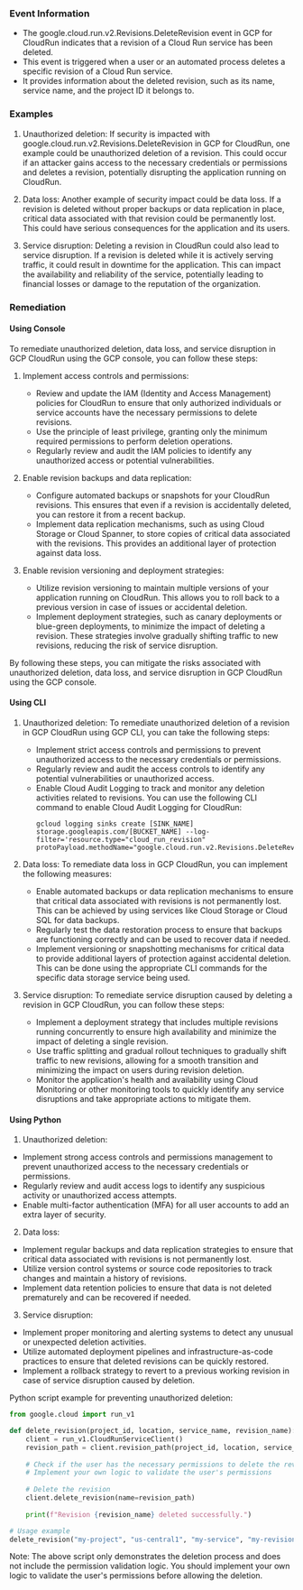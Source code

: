 
### Event Information

- The google.cloud.run.v2.Revisions.DeleteRevision event in GCP for CloudRun indicates that a revision of a Cloud Run service has been deleted.
- This event is triggered when a user or an automated process deletes a specific revision of a Cloud Run service.
- It provides information about the deleted revision, such as its name, service name, and the project ID it belongs to.


### Examples

1. Unauthorized deletion: If security is impacted with google.cloud.run.v2.Revisions.DeleteRevision in GCP for CloudRun, one example could be unauthorized deletion of a revision. This could occur if an attacker gains access to the necessary credentials or permissions and deletes a revision, potentially disrupting the application running on CloudRun.

2. Data loss: Another example of security impact could be data loss. If a revision is deleted without proper backups or data replication in place, critical data associated with that revision could be permanently lost. This could have serious consequences for the application and its users.

3. Service disruption: Deleting a revision in CloudRun could also lead to service disruption. If a revision is deleted while it is actively serving traffic, it could result in downtime for the application. This can impact the availability and reliability of the service, potentially leading to financial losses or damage to the reputation of the organization.

### Remediation

#### Using Console

To remediate unauthorized deletion, data loss, and service disruption in GCP CloudRun using the GCP console, you can follow these steps:

1. Implement access controls and permissions:
   - Review and update the IAM (Identity and Access Management) policies for CloudRun to ensure that only authorized individuals or service accounts have the necessary permissions to delete revisions.
   - Use the principle of least privilege, granting only the minimum required permissions to perform deletion operations.
   - Regularly review and audit the IAM policies to identify any unauthorized access or potential vulnerabilities.

2. Enable revision backups and data replication:
   - Configure automated backups or snapshots for your CloudRun revisions. This ensures that even if a revision is accidentally deleted, you can restore it from a recent backup.
   - Implement data replication mechanisms, such as using Cloud Storage or Cloud Spanner, to store copies of critical data associated with the revisions. This provides an additional layer of protection against data loss.

3. Enable revision versioning and deployment strategies:
   - Utilize revision versioning to maintain multiple versions of your application running on CloudRun. This allows you to roll back to a previous version in case of issues or accidental deletion.
   - Implement deployment strategies, such as canary deployments or blue-green deployments, to minimize the impact of deleting a revision. These strategies involve gradually shifting traffic to new revisions, reducing the risk of service disruption.

By following these steps, you can mitigate the risks associated with unauthorized deletion, data loss, and service disruption in GCP CloudRun using the GCP console.

#### Using CLI

1. Unauthorized deletion: To remediate unauthorized deletion of a revision in GCP CloudRun using GCP CLI, you can take the following steps:
   - Implement strict access controls and permissions to prevent unauthorized access to the necessary credentials or permissions.
   - Regularly review and audit the access controls to identify any potential vulnerabilities or unauthorized access.
   - Enable Cloud Audit Logging to track and monitor any deletion activities related to revisions. You can use the following CLI command to enable Cloud Audit Logging for CloudRun:
     ```
     gcloud logging sinks create [SINK_NAME] storage.googleapis.com/[BUCKET_NAME] --log-filter='resource.type="cloud_run_revision" protoPayload.methodName="google.cloud.run.v2.Revisions.DeleteRevision"'
     ```

2. Data loss: To remediate data loss in GCP CloudRun, you can implement the following measures:
   - Enable automated backups or data replication mechanisms to ensure that critical data associated with revisions is not permanently lost. This can be achieved by using services like Cloud Storage or Cloud SQL for data backups.
   - Regularly test the data restoration process to ensure that backups are functioning correctly and can be used to recover data if needed.
   - Implement versioning or snapshotting mechanisms for critical data to provide additional layers of protection against accidental deletion. This can be done using the appropriate CLI commands for the specific data storage service being used.

3. Service disruption: To remediate service disruption caused by deleting a revision in GCP CloudRun, you can follow these steps:
   - Implement a deployment strategy that includes multiple revisions running concurrently to ensure high availability and minimize the impact of deleting a single revision.
   - Use traffic splitting and gradual rollout techniques to gradually shift traffic to new revisions, allowing for a smooth transition and minimizing the impact on users during revision deletion.
   - Monitor the application's health and availability using Cloud Monitoring or other monitoring tools to quickly identify any service disruptions and take appropriate actions to mitigate them.

#### Using Python

1. Unauthorized deletion:
- Implement strong access controls and permissions management to prevent unauthorized access to the necessary credentials or permissions.
- Regularly review and audit access logs to identify any suspicious activity or unauthorized access attempts.
- Enable multi-factor authentication (MFA) for all user accounts to add an extra layer of security.

2. Data loss:
- Implement regular backups and data replication strategies to ensure that critical data associated with revisions is not permanently lost.
- Utilize version control systems or source code repositories to track changes and maintain a history of revisions.
- Implement data retention policies to ensure that data is not deleted prematurely and can be recovered if needed.

3. Service disruption:
- Implement proper monitoring and alerting systems to detect any unusual or unexpected deletion activities.
- Utilize automated deployment pipelines and infrastructure-as-code practices to ensure that deleted revisions can be quickly restored.
- Implement a rollback strategy to revert to a previous working revision in case of service disruption caused by deletion.

Python script example for preventing unauthorized deletion:
```python
from google.cloud import run_v1

def delete_revision(project_id, location, service_name, revision_name):
    client = run_v1.CloudRunServiceClient()
    revision_path = client.revision_path(project_id, location, service_name, revision_name)
    
    # Check if the user has the necessary permissions to delete the revision
    # Implement your own logic to validate the user's permissions
    
    # Delete the revision
    client.delete_revision(name=revision_path)
    
    print(f"Revision {revision_name} deleted successfully.")

# Usage example
delete_revision("my-project", "us-central1", "my-service", "my-revision")
```

Note: The above script only demonstrates the deletion process and does not include the permission validation logic. You should implement your own logic to validate the user's permissions before allowing the deletion.

